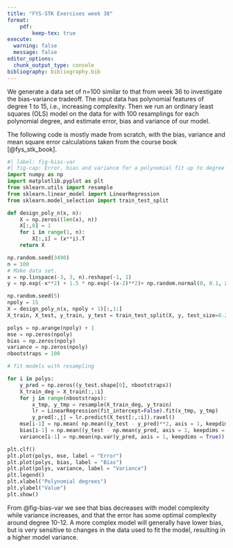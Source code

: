```yaml
---
title: "FYS-STK Exercises week 38"
format:
    pdf:
        keep-tex: true
execute: 
  warning: false
  message: false
editor_options: 
  chunk_output_type: console
bibliography: bibliography.bib
---
```


We generate a data set of n=100 similar to that from week 36 to investigate the bias-variance tradeoff. The input data has polynomial features of degree 1 to 15, i.e., increasing complexity. Then we run an ordinary least squares (OLS) model on the data for with 100 resamplings for each polynomial degree, and estimate error, bias and variance of our model.

The following code is mostly made from scratch, with the bias, variance and mean square error calculations taken from the course book [@fys_stk_book].

```python
#| label: fig-bias-var
#| fig-cap: Error, bias and variance for a polynomial fit up to degree 15. The training data was bootstrapped with 100 resamplings per polynomial degree.
import numpy as np
import matplotlib.pyplot as plt
from sklearn.utils import resample
from sklearn.linear_model import LinearRegression
from sklearn.model_selection import train_test_split

def design_poly_n(x, n):
    X = np.zeros((len(x), n))
    X[:,0] = 1
    for i in range(1, n):
        X[:,i] = (x**i).T
    return X

np.random.seed(3490)
n = 100
# Make data set.
x = np.linspace(-3, 3, n).reshape(-1, 1)
y = np.exp(-x**2) + 1.5 * np.exp(-(x-2)**2)+ np.random.normal(0, 0.1, x.shape)

np.random.seed(5)
npoly = 15
X = design_poly_n(x, npoly + 1)[:,1:]
X_train, X_test, y_train, y_test = train_test_split(X, y, test_size=0.2)

polys = np.arange(npoly) + 1
mse = np.zeros(npoly)
bias = np.zeros(npoly)
variance = np.zeros(npoly)
nbootstraps = 100

# fit models with resampling

for i in polys:
    y_pred = np.zeros((y_test.shape[0], nbootstraps))
    X_train_deg = X_train[:,:i]
    for j in range(nbootstraps):
        x_tmp, y_tmp = resample(X_train_deg, y_train)
        lr = LinearRegression(fit_intercept=False).fit(x_tmp, y_tmp)
        y_pred[:,j] = lr.predict(X_test[:,:i]).ravel()
    mse[i-1] = np.mean( np.mean((y_test - y_pred)**2, axis = 1, keepdims = True) )
    bias[i-1] = np.mean((y_test - np.mean(y_pred, axis = 1, keepdims = True))**2)
    variance[i-1] = np.mean(np.var(y_pred, axis = 1, keepdims = True))

plt.clf()
plt.plot(polys, mse, label = "Error")
plt.plot(polys, bias, label = "Bias")
plt.plot(polys, variance, label = "Variance")
plt.legend()
plt.xlabel("Polynomial degrees")
plt.ylabel("Value")
plt.show()
```

From @fig-bias-var we see that bias decreases with model complexity while variance increases, and that the error has some optimal complexity around degree 10-12. A more complex model will generally have lower bias, but is very sensitive to changes in the data used to fit the model, resulting in a higher model variance.